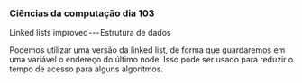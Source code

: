 




### Ciências da computação dia 103

Linked lists improved --- Estrutura de dados

Podemos utilizar uma versão da linked list, de forma que guardaremos em
uma variável o endereço do último node. Isso pode ser usado para reduzir
o tempo de acesso para alguns algoritmos.


